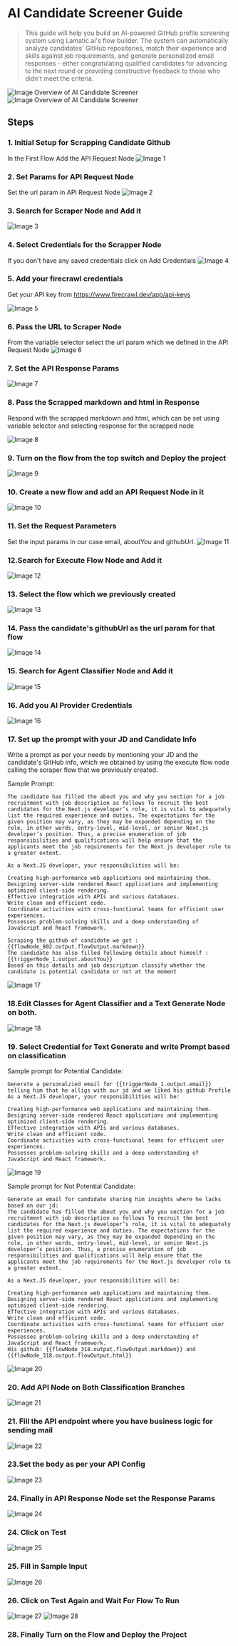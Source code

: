# AI Candidate Screener Guide

> This guide will help you build an AI-powered GitHub profile screening system using Lamatic.ai's flow builder. The system can automatically analyze candidates' GitHub repositories, match their experience and skills against job requirements, and generate personalized email responses - either congratulating qualified candidates for advancing to the next round or providing constructive feedback to those who didn't meet the criteria.

![Image Overview of AI Candidate Screener](./29.png) ![Image Overview of AI Candidate Screener](./30.png)

## Steps

### 1. Initial Setup for Scrapping Candidate Github

In the First Flow Add the API Request Node
![Image 1](./1.png)

### 2. Set Params for API Request Node

Set the url param in API Request Node
![Image 2](./2.png)

### 3. Search for Scraper Node and Add it

![Image 3](./3.png)

### 4. Select Credentials for the Scrapper Node

If you don't have any saved credentials click on Add Credentials
![Image 4](./4.png)

### 5. Add your firecrawl credentials

Get your API key from https://www.firecrawl.dev/app/api-keys

![Image 5](./5.png)

### 6. Pass the URL to Scraper Node

From the variable selector select the url param which we defined in the API Request Node
![Image 6](./6.png)

### 7. Set the API Response Params

![Image 7](./7.png)

### 8. Pass the Scrapped markdown and html in Response

Respond with the scrapped markdown and html, which can be set using variable selector and selecting response for the scrapped node

![Image 8](./8.png)

### 9. Turn on the flow from the top switch and Deploy the project

![Image 9](./9.png)

### 10. Create a new flow and add an API Request Node in it

![Image 10](./10.png)

### 11. Set the Request Parameters

Set the input params in our case email, aboutYou and githubUrl.
![Image 11](./11.png)

### 12.Search for Execute Flow Node and Add it

![Image 12](./12.png)

### 13. Select the flow which we previously created

![Image 13](./13.png)

### 14. Pass the candidate's githubUrl as the url param for that flow

![Image 14](./14.png)

### 15. Search for Agent Classifier Node and Add it

![Image 15](./15.png)

### 16. Add you AI Provider Credentials

![Image 16](./16.png)

### 17. Set up the prompt with your JD and Candidate Info

Write a prompt as per your needs by mentioning your JD and the candidate's GitHub info, which we obtained by using the execute flow node calling the scraper flow that we previously created.

Sample Prompt:

```
The candidate has filled the about you and why you section for a job recruitment with job description as follows To recruit the best candidates for the Next.js developer’s role, it is vital to adequately list the required experience and duties. The expectations for the given position may vary, as they may be expanded depending on the role, in other words, entry-level, mid-level, or senior Next.js developer’s position. Thus, a precise enumeration of job responsibilities and qualifications will help ensure that the applicants meet the job requirements for the Next.js developer role to a greater extent.

As a Next.JS developer, your responsibilities will be:

Creating high-performance web applications and maintaining them.
Designing server-side rendered React applications and implementing optimized client-side rendering.
Effective integration with APIs and various databases.
Write clean and efficient code.
Coordinate activities with cross-functional teams for efficient user experiences.
Possesses problem-solving skills and a deep understanding of JavaScript and React framework.

Scraping the github of candidate we got : {{flowNode_802.output.flowOutput.markdown}}
The candidate has also filled following details about himself :{{triggerNode_1.output.aboutYou}}
Based on this details and job description classify whether the candidate is potential candidate or not at the moment

```

![Image 17](./17.png)

### 18.Edit Classes for Agent Classifier and a Text Generate Node on both.

![Image 18](./18.png)

### 19. Select Credential for Text Generate and write Prompt based on classification

Sample prompt for Potential Candidate:

```
Generate a personalzied email for {{triggerNode_1.output.email}} telling him that he alligs with our jd and we liked his github Profile
As a Next.JS developer, your responsibilities will be:

Creating high-performance web applications and maintaining them.
Designing server-side rendered React applications and implementing optimized client-side rendering.
Effective integration with APIs and various databases.
Write clean and efficient code.
Coordinate activities with cross-functional teams for efficient user experiences.
Possesses problem-solving skills and a deep understanding of JavaScript and React framework.

```

![Image 19](./19.png)

Sample prompt for Not Potential Candidate:

```
Generate an email for candidate sharing him insights where he lacks based on our jd:
The candidate has filled the about you and why you section for a job recruitment with job description as follows To recruit the best candidates for the Next.js developer’s role, it is vital to adequately list the required experience and duties. The expectations for the given position may vary, as they may be expanded depending on the role, in other words, entry-level, mid-level, or senior Next.js developer’s position. Thus, a precise enumeration of job responsibilities and qualifications will help ensure that the applicants meet the job requirements for the Next.js developer role to a greater extent.

As a Next.JS developer, your responsibilities will be:

Creating high-performance web applications and maintaining them.
Designing server-side rendered React applications and implementing optimized client-side rendering.
Effective integration with APIs and various databases.
Write clean and efficient code.
Coordinate activities with cross-functional teams for efficient user experiences.
Possesses problem-solving skills and a deep understanding of JavaScript and React framework.
His github: {{flowNode_318.output.flowOutput.markdown}} and {{flowNode_318.output.flowOutput.html}}
```

![Image 20](./20.png)

### 20. Add API Node on Both Classification Branches

![Image 21](./21.png)

### 21. Fill the API endpoint where you have business logic for sending mail

![Image 22](./22.png)

### 23.Set the body as per your API Config

![Image 23](./23.png)

### 24. Finally in API Response Node set the Response Params

![Image 24](./24.png)

### 24. Click on Test

![Image 25](./25.png)

### 25. Fill in Sample Input

![Image 26](./26.png)

### 26. Click on Test Again and Wait For Flow To Run

![Image 27](./27.png)
![Image 28](./28.png)

### 28. Finally Turn on the Flow and Deploy the Project
